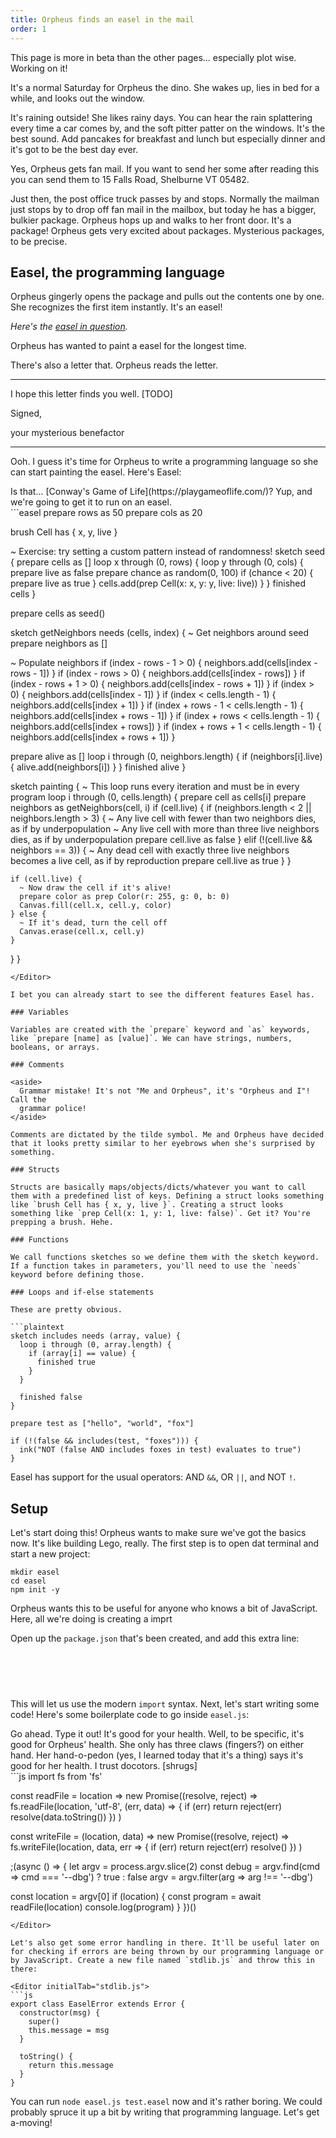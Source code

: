 ```yaml
---
title: Orpheus finds an easel in the mail
order: 1
---
```


<aside>
  This page is more in beta than the other pages... especially plot wise.
  Working on it!
</aside>

It's a normal Saturday for Orpheus the dino. She wakes up, lies in bed for a while, and looks out the window.

It's raining outside! She likes rainy days. You can hear the rain splattering every time a car comes by, and the soft pitter patter on the windows. It's the best sound. Add pancakes for breakfast and lunch but especially dinner and it's got to be the best day ever.

<aside>
  Yes, Orpheus gets fan mail. If you want to send her some after reading this
  you can send them to 15 Falls Road, Shelburne VT 05482.
</aside>

Just then, the post office truck passes by and stops. Normally the mailman just stops by to drop off fan mail in the mailbox, but today he has a bigger, bulkier package. Orpheus hops up and walks to her front door. It's a package! Orpheus gets very excited about packages. Mysterious packages, to be precise.

## Easel, the programming language

Orpheus gingerly opens the package and pulls out the contents one by one. She recognizes the first item instantly. It's an easel!

_Here's the [easel in question](https://www.adafruit.com/product/5362?gad_source=1&gclid=Cj0KCQjwiYOxBhC5ARIsAIvdH526LPYOruOasZj9FkW5TYN6OlXZMV3q0ER-CwS5_S9a3JUZIJ-4d2UaAkGhEALw_wcB)._

<Canvas />

Orpheus has wanted to paint a easel for the longest time.

There's also a letter that. Orpheus reads the letter.

---

I hope this letter finds you well. [TODO]

Signed,

your mysterious benefactor

---

Ooh. I guess it's time for Orpheus to write a programming language so she can start painting the easel. Here's Easel:

<aside>
  Is that... [Conway's Game of Life](https://playgameoflife.com/)? Yup, and
  we're going to get it to run on an easel.
</aside>

<Editor initialTab="program.easel">
```easel
prepare rows as 50
prepare cols as 20

brush Cell has { x, y, live }

~ Exercise: try setting a custom pattern instead of randomness!
sketch seed {
  prepare cells as []
  loop x through (0, rows) {
    loop y through (0, cols) {
      prepare live as false
      prepare chance as random(0, 100)
      if (chance < 20) {
        prepare live as true
      }
      cells.add(prep Cell(x: x, y: y, live: live))
    }
  }
  finished cells
}

prepare cells as seed()

sketch getNeighbors needs (cells, index) {
  ~ Get neighbors around seed
  prepare neighbors as []

  ~ Populate neighbors
  if (index - rows - 1 > 0) {
    neighbors.add(cells[index - rows - 1])
  }
  if (index - rows > 0) {
    neighbors.add(cells[index - rows])
  }
  if (index - rows + 1 > 0) {
    neighbors.add(cells[index - rows + 1])
  }
  if (index > 0) {
    neighbors.add(cells[index - 1])
  }
  if (index < cells.length - 1) {
    neighbors.add(cells[index + 1])
  }
  if (index + rows - 1 < cells.length - 1) {
    neighbors.add(cells[index + rows - 1])
  }
  if (index + rows < cells.length - 1) {
    neighbors.add(cells[index + rows])
  }
  if (index + rows + 1 < cells.length - 1) {
    neighbors.add(cells[index + rows + 1])
  }

  prepare alive as []
  loop i through (0, neighbors.length) {
    if (neighbors[i].live) {
      alive.add(neighbors[i])
    }
  }
  finished alive
}

sketch painting {
  ~ This loop runs every iteration and must be in every program
  loop i through (0, cells.length) {
    prepare cell as cells[i]
    prepare neighbors as getNeighbors(cell, i)
    if (cell.live) {
      if (neighbors.length < 2 || neighbors.length > 3) {
        ~ Any live cell with fewer than two neighbors dies, as if by underpopulation
        ~ Any live cell with more than three live neighbors dies, as if by underpopulation
        prepare cell.live as false
      } elif (!(cell.live && neighbors == 3)) {
        ~ Any dead cell with exactly three live neighbors becomes a live cell, as if by reproduction
        prepare cell.live as true
      }
    }

    if (cell.live) {
      ~ Now draw the cell if it's alive!
      prepare color as prep Color(r: 255, g: 0, b: 0)
      Canvas.fill(cell.x, cell.y, color)
    } else {
      ~ If it's dead, turn the cell off
      Canvas.erase(cell.x, cell.y)
    }
  }
}
```
</Editor>

I bet you can already start to see the different features Easel has.

### Variables

Variables are created with the `prepare` keyword and `as` keywords, like `prepare [name] as [value]`. We can have strings, numbers, booleans, or arrays.

### Comments

<aside>
  Grammar mistake! It's not "Me and Orpheus", it's "Orpheus and I"! Call the
  grammar police!
</aside>

Comments are dictated by the tilde symbol. Me and Orpheus have decided that it looks pretty similar to her eyebrows when she's surprised by something.

### Structs

Structs are basically maps/objects/dicts/whatever you want to call them with a predefined list of keys. Defining a struct looks something like `brush Cell has { x, y, live }`. Creating a struct looks something like `prep Cell(x: 1, y: 1, live: false)`. Get it? You're prepping a brush. Hehe.

### Functions

We call functions sketches so we define them with the sketch keyword. If a function takes in parameters, you'll need to use the `needs` keyword before defining those.

### Loops and if-else statements

These are pretty obvious.

```plaintext
sketch includes needs (array, value) {
  loop i through (0, array.length) {
    if (array[i] == value) {
      finished true
    }
  }

  finished false
}

prepare test as ["hello", "world", "fox"]

if (!(false && includes(test, "foxes"))) {
  ink("NOT (false AND includes foxes in test) evaluates to true")
}
```

Easel has support for the usual operators: AND `&&`, OR `||`, and NOT `!`.

## Setup

Let's start doing this! Orpheus wants to make sure we've got the basics now. It's like building Lego, really. The first step is to open dat terminal and start a new project:

```plaintext
mkdir easel
cd easel
npm init -y
```

<aside>
  Orpheus wants this to be useful for anyone who knows a bit of JavaScript.
  Here, all we're doing is creating a imprt
</aside>

Open up the `package.json` that's been created, and add this extra line:

```json
{
  // ...
  "type": "module"
}
```

This will let us use the modern `import` syntax. Next, let's start writing some code! Here's some boilerplate code to go inside `easel.js`:

<aside>
  Go ahead. Type it out! It's good for your health. Well, to be specific, it's
  good for Orpheus' health. She only has three claws (fingers?) on either hand.
  Her hand-o-pedon (yes, I learned today that it's a thing) says it's good for
  her health. I trust docotors. [shrugs]
</aside>

<Editor initialTab="easel.js">
```js
import fs from 'fs'

const readFile = location =>
  new Promise((resolve, reject) =>
    fs.readFile(location, 'utf-8', (err, data) => {
      if (err) return reject(err)
      resolve(data.toString())
    })
  )

const writeFile = (location, data) =>
  new Promise((resolve, reject) =>
    fs.writeFile(location, data, err => {
      if (err) return reject(err)
      resolve()
    })
  )

;(async () => {
  let argv = process.argv.slice(2)
  const debug = argv.find(cmd => cmd === '--dbg') ? true : false
  argv = argv.filter(arg => arg !== '--dbg')

  const location = argv[0]
  if (location) {
    const program = await readFile(location)
    console.log(program)
  }
})()
```
</Editor>

Let's also get some error handling in there. It'll be useful later on for checking if errors are being thrown by our programming language or by JavaScript. Create a new file named `stdlib.js` and throw this in there:

<Editor initialTab="stdlib.js">
```js
export class EaselError extends Error {
  constructor(msg) {
    super()
    this.message = msg
  }

  toString() {
    return this.message
  }
}
```
</Editor>

You can run `node easel.js test.easel` now and it's rather boring. We could probably spruce it up a bit by writing that programming language. Let's get a-moving!
